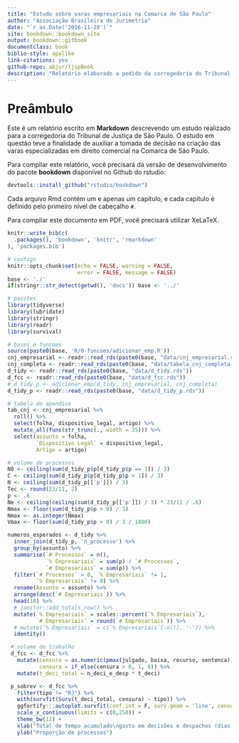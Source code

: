 ```yaml
--- 
title: "Estudo sobre varas empresariais na Comarca de São Paulo"
author: "Associação Brasileira de Jurimetria"
date: "`r as.Date('2016-11-28')`"
site: bookdown::bookdown_site
output: bookdown::gitbook
documentclass: book
biblio-style: apalike
link-citations: yes
github-repo: abjur/tjspBook
description: "Relatório elaborado a pedido da corregedoria do Tribunal de Justiça do Estado de São Paulo com a finalidade de viabilizar a instalação de varas especializadas."
---
```


# Preâmbulo

Este é um relatório escrito em **Markdown** descrevendo um estudo realizado para a corregedoria do Tribunal de Justiça de São Paulo. O estudo em questão teve a finalidade de auxiliar a tomada de decisão na criação das varas especializadas em direito comercial na Comarca de São Paulo.

Para compilar este relatório, você precisará da versão de desenvolvimento do pacote **bookdown** disponível no Github do rstudio:

```r
devtools::install_github("rstudio/bookdown")
```

Cada arquivo Rmd contém um e apenas um capítulo, e cada capítulo é definido pelo primeiro nível de cabeçalho `#`.

Para compilar este documento em PDF, você precisará utilizar XeLaTeX.

```r
knitr::write_bib(c(
  .packages(), 'bookdown', 'knitr', 'rmarkdown'
), 'packages.bib')
```


```r
# configs
knitr::opts_chunk$set(echo = FALSE, warning = FALSE, 
                      error = FALSE, message = FALSE)
base <- './'
if(stringr::str_detect(getwd(), 'docs')) base <- '../'

# pacotes
library(tidyverse)
library(lubridate)
library(stringr)
library(readr)
library(survival)
```


```r
# bases e funcoes
source(paste0(base, 'R/0-funcoes/adicionar_emp.R'))
cnj_empresarial <- readr::read_rds(paste0(base, "data/cnj_empresarial.rds"))
cnj_completa <- readr::read_rds(paste0(base, "data/tabela_cnj_completa.rds"))
d_tidy <- readr::read_rds(paste0(base, "data/d_tidy.rds"))
d_fcc <- readr::read_rds(paste0(base, "data/d_fcc.rds"))
# d_tidy_p <- adicionar_emp(d_tidy, cnj_empresarial, cnj_completa)
d_tidy_p <- readr::read_rds(paste0(base, "data/d_tidy_p.rds"))

# tabela do apendice
tab_cnj <- cnj_empresarial %>%
  roll() %>%
  select(folha, dispositivo_legal, artigo) %>%
  mutate_all(funs(str_trunc(., width = 35))) %>%
  select(assunto = folha,
         `Dispositivo Legal` = dispositivo_legal,
         Artigo = artigo)

# volume de processos
N0 <- ceiling(sum(d_tidy_p$p[d_tidy_p$p == 1]) / 3)
C <- ceiling(sum(d_tidy_p$p[d_tidy_p$p < 1]) / 3)
N <- ceiling(sum(d_tidy_p[['p']]) / 3)
Tec <- round(23/11, 2)
p <- .6
Ne <- ceiling(ceiling(sum(d_tidy_p[['p']]) / 3) * 23/11 / .6)
Nmax <- floor(sum(d_tidy_p$p > 0) / 3)
Nmax <- as.integer(Nmax)
Vmax <- floor(sum(d_tidy_p$p > 0) / 3 / 1800)

numeros_esperados <- d_tidy %>%
  inner_join(d_tidy_p, 'n_processo') %>%
  group_by(assunto) %>%
  summarise(`# Processos` = n(),
            `% Empresariais` = sum(p) / `# Processos`,
            `# Empresariais` = sum(p)) %>%
  filter(`# Processos` > 0, `% Empresariais` != 1,
         `% Empresariais` != 0) %>%
  rename(Assunto = assunto) %>%
  arrange(desc(`# Empresariais`)) %>%
  head(10) %>%
  # janitor::add_totals_row() %>%
  mutate(`% Empresariais` = scales::percent(`% Empresariais`),
         `# Empresariais` = round(`# Empresariais`)) %>%
  # mutate(`% Empresariais` = c(`% Empresariais`[-n()], '-')) %>%
  identity()

 # volume de trabalho
 d_fcc <- d_fcc %>%
   mutate(censura = as.numeric(pmax(julgado, baixa, recurso, sentenca)),
          censura = if_else(censura > 0, 1, 0)) %>%
   mutate(t_deci_total = n_deci_e_desp * t_deci)

 p_sobrev <- d_fcc %>%
   filter(tipo != "RJ") %>%
   with(survfit(Surv(t_deci_total, censura) ~ tipo)) %>%
   ggfortify:::autoplot.survfit(conf.int = F, surv.geom = 'line', censor = F) +
   scale_x_continuous(limits = c(0,250)) +
   theme_bw(12) +
   xlab("Total de tempo acumulado\ngasto em decisões e despachos (dias)") +
   ylab("Proporção de processos")
```
